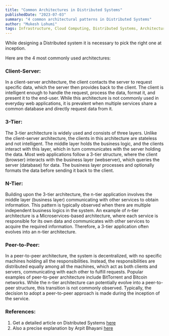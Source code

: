 ```yaml
---
title: "Common Architectures in Distributed Systems"
publishedDate: "2023-07-03"
summary: "4 common architectural patterns in Distributed Systems"
author: "Mukesh Lohumi"
tags: Infrastructure, Cloud Computing, Distributed Systems, Architecture
---
```


While designing a Distributed system it is necessary to pick the right one at inception.

Here are the 4 most commonly used architectures:

### Client-Server:

In a client-server architecture, the client contacts the server to request specific data, which the server then provides back to the client. The client is intelligent enough to handle the request, process the data, format it, and present it to the end-user. While this architecture is not commonly used in everyday web applications, it is prevalent when multiple services share a common database and directly request data from it.

### 3-Tier:

The 3-tier architecture is widely used and consists of three layers. Unlike the client-server architecture, the clients in this architecture are stateless and not intelligent. The middle layer holds the business logic, and the clients interact with this layer, which in turn communicates with the server holding the data. Most web applications follow a 3-tier structure, where the client (browser) interacts with the business layer (webserver), which queries the server (database) for data. The business layer processes and optionally formats the data before sending it back to the client.

### N-Tier:

Building upon the 3-tier architecture, the n-tier application involves the middle layer (business layer) communicating with other services to obtain information. This pattern is typically observed when there are multiple independent business logics in the system. An example of n-tier architecture is a Microservices-based architecture, where each service is responsible for its own data and communicates with other services to acquire the required information. Therefore, a 3-tier application often evolves into an n-tier architecture.

### Peer-to-Peer:

In a peer-to-peer architecture, the system is decentralized, with no specific machines holding all the responsibilities. Instead, the responsibilities are distributed equally among all the machines, which act as both clients and servers, communicating with each other to fulfill requests. Popular examples of peer-to-peer architecture include BitTorrent and Bitcoin networks. While the n-tier architecture can potentially evolve into a peer-to-peer structure, this transition is not commonly observed. Typically, the decision to adopt a peer-to-peer approach is made during the inception of the service.

### References:

1. Get a detailed article on Distributed Systems [here](https://en.wikipedia.org/wiki/Distributed_computing)
2. Also a precise explanation by Arpit Bhayani [here](https://arpitbhayani.me/blogs/architectures-in-distributed-systems/)
